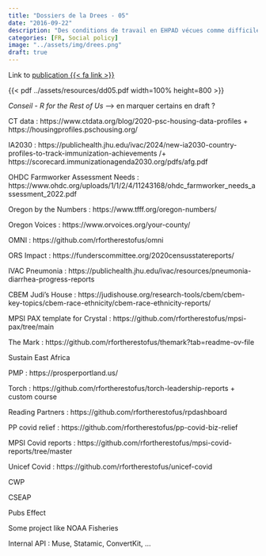 ```yaml
---
title: "Dossiers de la Drees - 05"
date: "2016-09-22"
description: "Des conditions de travail en EHPAD vécues comme difficiles par des personnels très engagés"
categories: [FR, Social policy]
image: "../assets/img/drees.png"
draft: true
---
```


Link to [publication {{< fa link >}}](https://drees.solidarites-sante.gouv.fr/publications/les-dossiers-de-la-drees/des-conditions-de-travail-en-ehpad-vecues-comme-difficiles)

{{< pdf ../assets/resources/dd05.pdf width=100% height=800 >}}


_Conseil - R for the Rest of Us_ --> en marquer certains en draft ?

CT data : https://www.ctdata.org/blog/2020-psc-housing-data-profiles + https://housingprofiles.pschousing.org/

IA2030 : https://publichealth.jhu.edu/ivac/2024/new-ia2030-country-profiles-to-track-immunization-achievements /+ https://scorecard.immunizationagenda2030.org/pdfs/afg.pdf

OHDC Farmworker Assessment Needs : https://www.ohdc.org/uploads/1/1/2/4/11243168/ohdc_farmworker_needs_assessment_2022.pdf

Oregon by the Numbers : https://www.tfff.org/oregon-numbers/

Oregon Voices : https://www.orvoices.org/your-county/

OMNI : https://github.com/rfortherestofus/omni

ORS Impact : https://funderscommittee.org/2020censusstatereports/

IVAC Pneumonia : https://publichealth.jhu.edu/ivac/resources/pneumonia-diarrhea-progress-reports

CBEM Judi's House : https://judishouse.org/research-tools/cbem/cbem-key-topics/cbem-race-ethnicity/cbem-race-ethnicity-reports/

MPSI PAX template for Crystal : https://github.com/rfortherestofus/mpsi-pax/tree/main

The Mark : https://github.com/rfortherestofus/themark?tab=readme-ov-file

Sustain East Africa

PMP : https://prosperportland.us/

Torch : https://github.com/rfortherestofus/torch-leadership-reports + custom course

Reading Partners : https://github.com/rfortherestofus/rpdashboard

PP covid relief : https://github.com/rfortherestofus/pp-covid-biz-relief

MPSI Covid reports : https://github.com/rfortherestofus/mpsi-covid-reports/tree/master

Unicef Covid : https://github.com/rfortherestofus/unicef-covid

CWP 

CSEAP

Pubs Effect

Some project like NOAA Fisheries 

Internal API : Muse, Statamic, ConvertKit, ...
